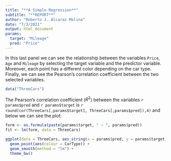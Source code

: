 ```yaml
---
title: "**A Simple Regression**"
subtitle: "**REPORT**"
author: "Roberto J. Alcaraz Molina"
date: "7/3/2021"
output: html_document
params:
  target: "Mileage"
  pred: "Price"
---
```


In this last panel we can see the relationship between the variables `Price`, `Age` and `Mileage` by selecting the target variable and the predictor variable. Moreover, each point has a different color depending on the car type. Finally, we can see the Pearson's correlation coefficient between the two selected variables.

```r
data("ThreeCars")
```

The Pearson's correlation coefficient ($R^2$) between the variables `r params$pred` and `r params$target` is `r round(cor(ThreeCars[,params$target], ThreeCars[,params$pred]),4)` and below we can see the plot:

```r
form <- as.formula(paste(params$target, " ~ ", params$pred))
fit <- lm(form, data = ThreeCars)

ggplot(data = ThreeCars, aes_string(x = params$pred, y = params$target)) +
  geom_point(aes(colour = CarType)) + 
  geom_smooth(method = "lm") +
  theme_bw()
```














